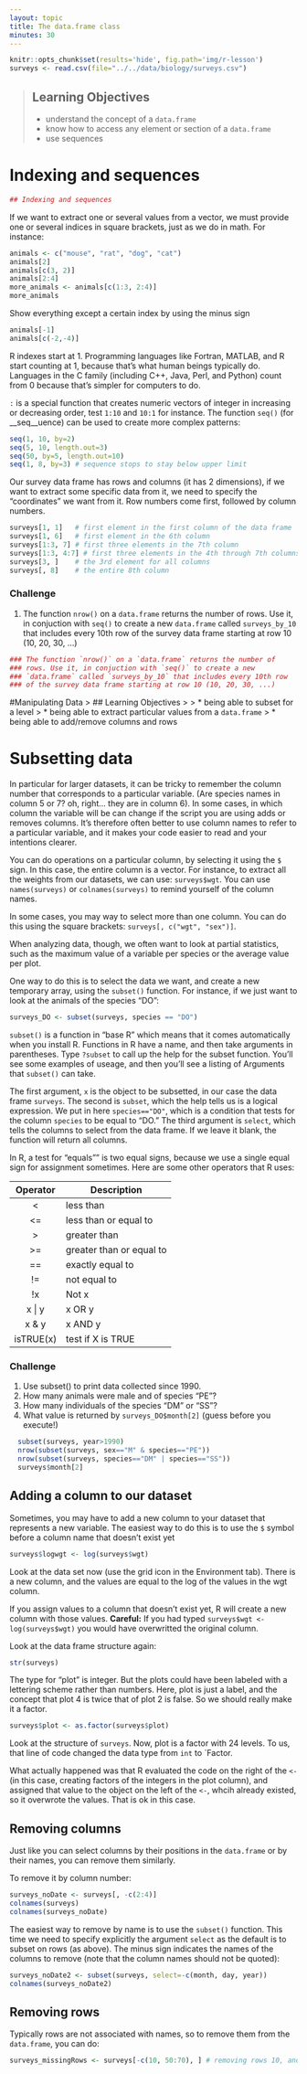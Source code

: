 ```yaml
---
layout: topic
title: The data.frame class
minutes: 30
---
```


```r
knitr::opts_chunk$set(results='hide', fig.path='img/r-lesson')
surveys <- read.csv(file="../../data/biology/surveys.csv")
```



> ## Learning Objectives
>
> * understand the concept of a `data.frame`
> * know how to access any element or section of a `data.frame`
> * use sequences



# Indexing and sequences

```r
## Indexing and sequences
```

If we want to extract one or several values from a vector, we must provide one
or several indices in square brackets, just as we do in math. For instance:

```r
animals <- c("mouse", "rat", "dog", "cat")
animals[2]
animals[c(3, 2)]
animals[2:4]
more_animals <- animals[c(1:3, 2:4)]
more_animals
```

Show everything except a certain index by using the minus sign

```r
animals[-1]
animals[c(-2,-4)]

```




R indexes start at 1. Programming languages like Fortran, MATLAB, and R start
counting at 1, because that's what human beings typically do. Languages in the C
family (including C++, Java, Perl, and Python) count from 0 because that's
simpler for computers to do.

`:` is a special function that creates numeric vectors of integer in increasing
or decreasing order, test `1:10` and `10:1` for instance. The function `seq()`
(for __seq__uence) can be used to create more complex patterns:

```r
seq(1, 10, by=2)
seq(5, 10, length.out=3)
seq(50, by=5, length.out=10)
seq(1, 8, by=3) # sequence stops to stay below upper limit
```

Our survey data frame has rows and columns (it has 2 dimensions), if we want to
extract some specific data from it, we need to specify the "coordinates" we want
from it. Row numbers come first, followed by column numbers.

```r
surveys[1, 1]   # first element in the first column of the data frame
surveys[1, 6]   # first element in the 6th column
surveys[1:3, 7] # first three elements in the 7th column
surveys[1:3, 4:7] # first three elements in the 4th through 7th columns
surveys[3, ]    # the 3rd element for all columns
surveys[, 8]    # the entire 8th column
```

### Challenge

1. The function `nrow()` on a `data.frame` returns the number of rows. Use it,
   in conjuction with `seq()` to create a new `data.frame` called
   `surveys_by_10` that includes every 10th row of the survey data frame
   starting at row 10 (10, 20, 30, ...)

```r
### The function `nrow()` on a `data.frame` returns the number of
### rows. Use it, in conjuction with `seq()` to create a new
### `data.frame` called `surveys_by_10` that includes every 10th row
### of the survey data frame starting at row 10 (10, 20, 30, ...)
```

<!---
```r
surveys_by_10 <- surveys[seq(10, nrow(surveys), by=10), ]
```
--->

#Manipulating Data
> ## Learning Objectives
>
> * being able to subset for a level
> * being able to extract particular values from a `data.frame`
> * being able to add/remove columns and rows


# Subsetting data
In particular for larger datasets, it can be tricky to remember the column
number that corresponds to a particular variable. (Are species names in column 5
or 7? oh, right... they are in column 6). In some cases, in which column the
variable will be can change if the script you are using adds or removes
columns. It's therefore often better to use column names to refer to a
particular variable, and it makes your code easier to read and your intentions
clearer.

You can do operations on a particular column, by selecting it using the `$`
sign. In this case, the entire column is a vector. For instance, to extract all
the weights from our datasets, we can use: `surveys$wgt`. You can use
`names(surveys)` or `colnames(surveys)` to remind yourself of the column names.

In some cases, you may way to select more than one column. You can do this using
the square brackets: `surveys[, c("wgt", "sex")]`.

When analyzing data, though, we often want to look at partial statistics, such
as the maximum value of a variable per species or the average value per plot.

One way to do this is to select the data we want, and create a new temporary
array, using the `subset()` function. For instance, if we just want to look at
the animals of the species "DO":

```r
surveys_DO <- subset(surveys, species == "DO")
```

`subset()` is a function in "base R" which means that it comes automatically when you install R. Functions in R have a name, and then take arguments in parentheses. Type  `?subset` to call up the help for the subset function. You'll see some examples of useage, and then you'll see a listing of Arguments that `subset()` can take.  

The first argument, `x` is the object to be subsetted, in our case the data frame `surveys`. The second is `subset`, which the help tells us is a logical expression.  We put in here `species=="DO"`, which is a condition that tests for the column `species` to be equal to "DO." The third argument is `select`, which tells the columns to select from the data frame. If we leave it blank, the function will return all columns. 

In R, a test for "equals"" is two equal signs, because we use a single equal sign for assignment sometimes. Here are some other operators that R uses: 

|Operator  |  Description|
:---------:|---------------
|<          |less than
|<= 	     |less than or equal to
|> 	       |greater than
|>= 	     |greater than or equal to
|== 	     |exactly equal to
|!= 	     |not equal to
|!x 	     |Not x
|x \| y    |	x OR y
|x & y 	   |x AND y
|isTRUE(x) |test if X is TRUE 

### Challenge

1. Use subset() to print data collected since 1990. 
2. How many animals were male and of species "PE"?
3. How many individuals of the species "DM" or "SS"?
4. What value is returned by `surveys_DO$month[2]` (guess before you execute!)



```r
  subset(surveys, year>1990)
  nrow(subset(surveys, sex=="M" & species=="PE"))
  nrow(subset(surveys, species=="DM" | species=="SS"))
  surveys$month[2]

```

## Adding a column to our dataset

Sometimes, you may have to add a new column to your dataset that represents a
new variable. The easiest way to do this is to use the `$` symbol before a column name that doesn't exist yet
```r
surveys$logwgt <- log(surveys$wgt)

```
Look at the data set now (use the grid icon in the Environment tab). There is a new column, and the values are equal to the log of the values in the wgt column. 

If you assign values to a column that doesn't exist yet, R will create a new column with those values. **Careful:**  If you had typed `surveys$wgt <- log(surveys$wgt)` you would have overwritted the original column. 


Look at the data frame structure again: 

```r
str(surveys)
```

The type for "plot" is integer. But the plots could have been labeled with a lettering scheme rather than numbers.  Here, plot is just a label, and the concept that plot 4 is twice that of plot 2 is false. So we should really make it a factor. 

```r
surveys$plot <- as.factor(surveys$plot)
```

Look at the structure of `surveys`. Now, plot is a factor with 24 levels. To us, that line of code changed the data type from `int` to `Factor. 

What actually happened was that R evaluated the code on the right of the ` <- ` (in this case, creating factors of the integers in the plot column), and assigned that value to the object on the left of the ` <- `, whcih already existed, so it overwrote the values.  That is ok in this case. 

## Removing columns

Just like you can select columns by their positions in the `data.frame` or by
their names, you can remove them similarly.

To remove it by column number:

```r
surveys_noDate <- surveys[, -c(2:4)]
colnames(surveys)
colnames(surveys_noDate)
```

The easiest way to remove by name is to use the `subset()` function. This time
we need to specify explicitly the argument `select` as the default is to subset
on rows (as above). The minus sign indicates the names of the columns to remove
(note that the column names should not be quoted):

```r
surveys_noDate2 <- subset(surveys, select=-c(month, day, year))
colnames(surveys_noDate2)
```

## Removing rows

Typically rows are not associated with names, so to remove them from the
`data.frame`, you can do:

```r
surveys_missingRows <- surveys[-c(10, 50:70), ] # removing rows 10, and 50 to 70
```


<!----
# Building data frames from existing ones  Skip?? 

You can stack data frames next to each other using `cbind()` (__c__olumn __bind__) and on top of each other using `rbind` (__r__ow __bind__).

To illustrate this, let's use some smaller data frames.  You can create data frames directly in R

```r

land_animals <- data.frame(animal=c("dog", "cat", "bunny", "snake"),
                           feel=c("furry", "furry", "fluffy", "smooth"),
                           weight=c(45, 8, 5.5, 1.2))
                           
sea_animals <- data.frame(animal=c("fish", "sea cucumber", "sea urchin"),
                           feel=c("smooth", "squishy", "spiny"),
                           weight=c( 8, 1.1, 0.8))

more_info <- data.frame(legs=c(4,4,4,0,0,0,0), eyes=c(2,2,2,2,2,0,0))

```

```r

land_animals
sea_animals
more_info

```


With `rbind()` the number of columns and their names must be identical between the two objects:
```r
all_animals <- rbind(land_animals, sea_animals)
all_animals
```

If not, you get an error: 
```r

rbind(land_animals, more_info)

```


With `cbind()` additional columns must have the same number
of elements as there are rows in the `data.frame`.

```r
all_animals <- cbind(all_animals, more_info)
all_animals
```

####TALK ABOUT RECYCLING???
**Danger** if you don't have matching number of rows when doing cbind, R tries to "recycle" if the length of the longer object is a multiple of the shorter one.   Here, we try to cbind `sea_animals` (with 3 elements) with more_info with the first row removed so it has 6 elements.  Since 6 is a multiple of 3, R will recycle values in a way to make it "work out:"
```r

cbind(sea_animals, more_info[-1,])

```

So R wrote out the `sea_animals` twice to allow all 6 elements of `more_info` to fit in the data.frame.  This could be very bad if you're not aware of it. 

If the longer object is *not* a multiple of the shorter one, R will return an error: 

```r

cbind(land_animals, more_info)

```

 --->



